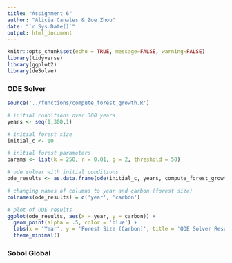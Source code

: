 ```yaml
---
title: "Assignment 6"
author: "Alicia Canales & Zoe Zhou"
date: "`r Sys.Date()`"
output: html_document
---
```


```r
knitr::opts_chunk$set(echo = TRUE, message=FALSE, warning=FALSE)
library(tidyverse)
library(ggplot2)
library(deSolve)
```

### ODE Solver
```r
source('../functions/compute_forest_growth.R')

# initial conditions over 300 years
years <- seq(1,300,1)

# initial forest size 
initial_c <- 10

# initial forest parameters
params <- list(k = 250, r = 0.01, g = 2, threshold = 50)

# ode solver with initial conditions 
ode_results <- as.data.frame(ode(initial_c, years, compute_forest_growth, params))

# changing names of columns to year and carbon (forest size)
colnames(ode_results) = c('year', 'carbon')

# plot of ODE results 
ggplot(ode_results, aes(x = year, y = carbon)) +
  geom_point(alpha = .5, color = 'blue') +
  labs(x = 'Year', y = 'Forest Size (Carbon)', title = 'ODE Solver Results') +
  theme_minimal()
```

### Sobol Global
```r

```

